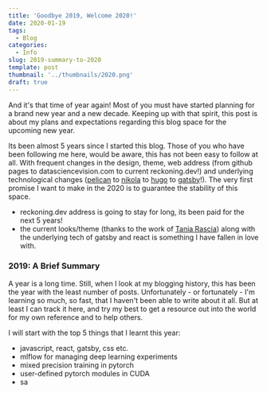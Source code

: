 ```yaml
---
title: 'Goodbye 2019, Welcome 2020!'
date: 2020-01-19
tags:
  - Blog
categories:
  - Info
slug: 2019-summary-to-2020
template: post
thumbnail: '../thumbnails/2020.png'
draft: true
---
```


And it's that time of year again! Most of you must have started planning for a brand new year
and a new decade. Keeping up with that spirit, this post is about my plans and expectations
regarding this blog space for the upcoming new year.

Its been almost 5 years since I started this blog. Those of you who have been following me here,
would be aware, this has not been easy to follow at all. With frequent changes in the design,
theme, web address (from github pages to datasciencevision.com to current reckoning.dev!) and
underlying technological changes ([pelican](https://blog.getpelican.com/) to
[nikola](https://getnikola.com/) to [hugo](https://gohugo.io/) to
[gatsby](https://www.gatsbyjs.org/)!). The very first promise I want to make in the 2020 is to
guarantee the stability of this space.

- reckoning.dev address is going to stay for long, its been paid for the next 5 years!
- the current looks/theme (thanks to the work of [Tania Rascia](https://www.taniarascia.com/))
  along with the underlying tech of gatsby and react is something I have fallen in love with.

### 2019: A Brief Summary

A year is a long time. Still, when I look at my blogging history, this has been the year with the
least number of posts. Unfortunately - or fortunately - I'm learning so much, so fast, that I
haven't been able to write about it all. But at least I can track it here, and try my best to get a
resource out into the world for my own reference and to help others.

I will start with the top 5 things that I learnt this year:

- javascript, react, gatsby, css etc.
- mlflow for managing deep learning experiments
- mixed precision training in pytorch
- user-defined pytorch modules in CUDA
- sa
